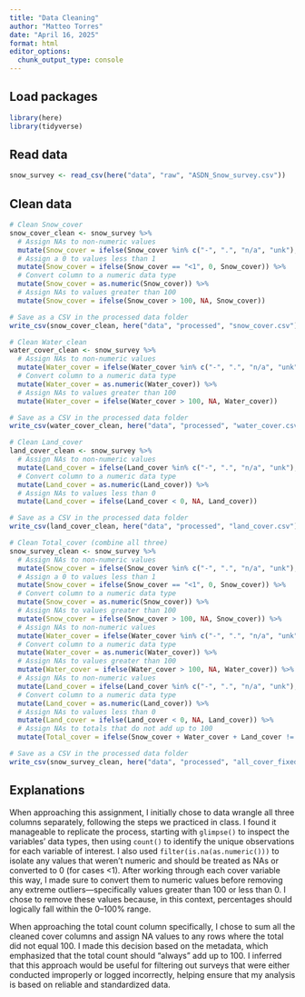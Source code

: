 ```yaml
---
title: "Data Cleaning"
author: "Matteo Torres"
date: "April 16, 2025"
format: html
editor_options: 
  chunk_output_type: console
---
```


## Load packages
```r
library(here)
library(tidyverse)
```

## Read data
```r
snow_survey <- read_csv(here("data", "raw", "ASDN_Snow_survey.csv"))
```

## Clean data
```r
# Clean Snow_cover
snow_cover_clean <- snow_survey %>%
  # Assign NAs to non-numeric values
  mutate(Snow_cover = ifelse(Snow_cover %in% c("-", ".", "n/a", "unk"), NA, Snow_cover)) %>%
  # Assign a 0 to values less than 1
  mutate(Snow_cover = ifelse(Snow_cover == "<1", 0, Snow_cover)) %>%
  # Convert column to a numeric data type
  mutate(Snow_cover = as.numeric(Snow_cover)) %>%
  # Assign NAs to values greater than 100
  mutate(Snow_cover = ifelse(Snow_cover > 100, NA, Snow_cover))

# Save as a CSV in the processed data folder
write_csv(snow_cover_clean, here("data", "processed", "snow_cover.csv"))
```

```r
# Clean Water_clean
water_cover_clean <- snow_survey %>%
  # Assign NAs to non-numeric values
  mutate(Water_cover = ifelse(Water_cover %in% c("-", ".", "n/a", "unk"), NA, Water_cover)) %>%
  # Convert column to a numeric data type
  mutate(Water_cover = as.numeric(Water_cover)) %>%
  # Assign NAs to values greater than 100
  mutate(Water_cover = ifelse(Water_cover > 100, NA, Water_cover))

# Save as a CSV in the processed data folder
write_csv(water_cover_clean, here("data", "processed", "water_cover.csv"))
```

```r
# Clean Land_cover
land_cover_clean <- snow_survey %>%
  # Assign NAs to non-numeric values
  mutate(Land_cover = ifelse(Land_cover %in% c("-", ".", "n/a", "unk"), NA, Land_cover)) %>%
  # Convert column to a numeric data type
  mutate(Land_cover = as.numeric(Land_cover)) %>%
  # Assign NAs to values less than 0
  mutate(Land_cover = ifelse(Land_cover < 0, NA, Land_cover))

# Save as a CSV in the processed data folder
write_csv(land_cover_clean, here("data", "processed", "land_cover.csv"))
```

```r
# Clean Total_cover (combine all three)
snow_survey_clean <- snow_survey %>%
  # Assign NAs to non-numeric values
  mutate(Snow_cover = ifelse(Snow_cover %in% c("-", ".", "n/a", "unk"), NA, Snow_cover)) %>%
  # Assign a 0 to values less than 1
  mutate(Snow_cover = ifelse(Snow_cover == "<1", 0, Snow_cover)) %>%
  # Convert column to a numeric data type
  mutate(Snow_cover = as.numeric(Snow_cover)) %>%
  # Assign NAs to values greater than 100
  mutate(Snow_cover = ifelse(Snow_cover > 100, NA, Snow_cover)) %>%
  # Assign NAs to non-numeric values
  mutate(Water_cover = ifelse(Water_cover %in% c("-", ".", "n/a", "unk"), NA, Water_cover)) %>%
  # Convert column to a numeric data type
  mutate(Water_cover = as.numeric(Water_cover)) %>%
  # Assign NAs to values greater than 100
  mutate(Water_cover = ifelse(Water_cover > 100, NA, Water_cover)) %>%
  # Assign NAs to non-numeric values
  mutate(Land_cover = ifelse(Land_cover %in% c("-", ".", "n/a", "unk"), NA, Land_cover)) %>%
  # Convert column to a numeric data type
  mutate(Land_cover = as.numeric(Land_cover)) %>%
  # Assign NAs to values less than 0
  mutate(Land_cover = ifelse(Land_cover < 0, NA, Land_cover)) %>%
  # Assign NAs to totals that do not add up to 100
  mutate(Total_cover = ifelse(Snow_cover + Water_cover + Land_cover != 100, NA, Snow_cover + Water_cover + Land_cover))

# Save as a CSV in the processed data folder
write_csv(snow_survey_clean, here("data", "processed", "all_cover_fixed_MATTEOTORRES.csv"))
```

## Explanations
When approaching this assignment, I initially chose to data wrangle all three columns separately, following the steps we practiced in class. I found it manageable to replicate the process, starting with `glimpse()` to inspect the variables’ data types, then using `count()` to identify the unique observations for each variable of interest. I also used `filter(is.na(as.numeric()))` to isolate any values that weren’t numeric and should be treated as NAs or converted to 0 (for cases <1). After working through each cover variable this way, I made sure to convert them to numeric values before removing any extreme outliers—specifically values greater than 100 or less than 0. I chose to remove these values because, in this context, percentages should logically fall within the 0–100% range.

When approaching the total count column specifically, I chose to sum all the cleaned cover columns and assign NA values to any rows where the total did not equal 100. I made this decision based on the metadata, which emphasized that the total count should "always" add up to 100. I inferred that this approach would be useful for filtering out surveys that were either conducted improperly or logged incorrectly, helping ensure that my analysis is based on reliable and standardized data.